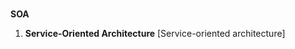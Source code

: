 ==={{acronym}}===
'''SOA'''

# {{computing}} '''Service-Oriented Architecture''' [Service-oriented architecture]